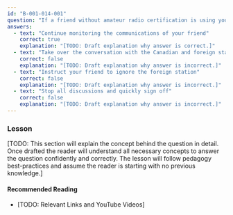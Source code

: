 ```yaml
---
id: "B-001-014-001"
question: "If a friend without amateur radio certification is using your station to talk to someone in Canada, and a foreign station breaks in to talk to your friend, what should you do?"
answers:
  - text: "Continue monitoring the communications of your friend"
    correct: true
    explanation: "[TODO: Draft explanation why answer is correct.]"
  - text: "Take over the conversation with the Canadian and foreign station"
    correct: false
    explanation: "[TODO: Draft explanation why answer is incorrect.]"
  - text: "Instruct your friend to ignore the foreign station"
    correct: false
    explanation: "[TODO: Draft explanation why answer is incorrect.]"
  - text: "Stop all discussions and quickly sign off"
    correct: false
    explanation: "[TODO: Draft explanation why answer is incorrect.]"
---
```


### Lesson

[TODO: This section will explain the concept behind the question in detail. Once drafted the reader will understand all necessary concepts to answer the question confidently and correctly. The lesson will follow pedagogy best-practices and assume the reader is starting with no previous knowledge.]

#### Recommended Reading

- [TODO: Relevant Links and YouTube Videos]
